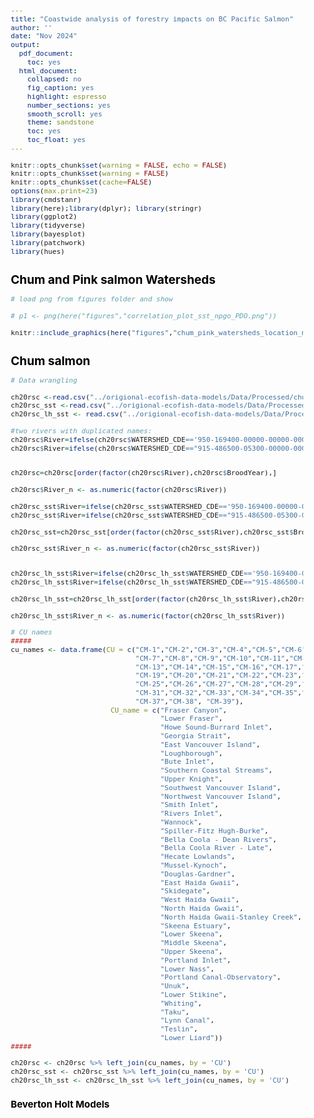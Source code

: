 ---
title: "Coastwide analysis of forestry impacts on BC Pacific Salmon"
author: ''
date: "Nov 2024"
output:
  pdf_document:
    toc: yes
  html_document:
    collapsed: no
    fig_caption: yes
    highlight: espresso
    number_sections: yes
    smooth_scroll: yes
    theme: sandstone
    toc: yes
    toc_float: yes
---

```{=html}
<style type="text/css">

body{ /* Normal  */
      font-size: 13px;
  }
td {  /* Table  */
  font-size: 13px;
}
h1.title {
  font-size: 24px;
  color: Black;
}
h1 { /* Header 1 */
  font-size: 19px;
  color: Black;
}
h2 { /* Header 2 */
    font-size: 15px;
  color: Black;
}
h3 { /* Header 3 */
    font-size: 15px;
  color: Black;
}
</style>
```

```{r setup, include=FALSE}
knitr::opts_chunk$set(warning = FALSE, echo = FALSE)
knitr::opts_chunk$set(warning = FALSE)
knitr::opts_chunk$set(cache=FALSE)
options(max.print=23)
library(cmdstanr)
library(here);library(dplyr); library(stringr)
library(ggplot2)
library(tidyverse)
library(bayesplot)
library(patchwork)
library(hues)
```


# Chum and Pink salmon Watersheds


```{r out.width = "100%", fig.align = "center"}

# load png from figures folder and show

# p1 <- png(here("figures","correlation_plot_sst_npgo_PDO.png"))

knitr::include_graphics(here("figures","chum_pink_watersheds_location_map.png"))
```

# Chum salmon

```{r}

# Data wrangling

ch20rsc <-read.csv("../origional-ecofish-data-models/Data/Processed/chum_SR_20_hat_yr_w_npgo.csv")
ch20rsc_sst <-read.csv("../origional-ecofish-data-models/Data/Processed/chum_SR_20_hat_yr_w_coord_w_SSTCOBE2.csv")
ch20rsc_lh_sst <- read.csv("../origional-ecofish-data-models/Data/Processed/chum_SR_20_hat_yr_w_lighthouse_temp.csv")

#two rivers with duplicated names:
ch20rsc$River=ifelse(ch20rsc$WATERSHED_CDE=='950-169400-00000-00000-0000-0000-000-000-000-000-000-000','SALMON RIVER 2',ch20rsc$River)
ch20rsc$River=ifelse(ch20rsc$WATERSHED_CDE=="915-486500-05300-00000-0000-0000-000-000-000-000-000-000",'LAGOON CREEK 2',ch20rsc$River)


ch20rsc=ch20rsc[order(factor(ch20rsc$River),ch20rsc$BroodYear),]

ch20rsc$River_n <- as.numeric(factor(ch20rsc$River))

ch20rsc_sst$River=ifelse(ch20rsc_sst$WATERSHED_CDE=='950-169400-00000-00000-0000-0000-000-000-000-000-000-000','SALMON RIVER 2',ch20rsc_sst$River)
ch20rsc_sst$River=ifelse(ch20rsc_sst$WATERSHED_CDE=="915-486500-05300-00000-0000-0000-000-000-000-000-000-000",'LAGOON CREEK 2',ch20rsc_sst$River)

ch20rsc_sst=ch20rsc_sst[order(factor(ch20rsc_sst$River),ch20rsc_sst$BroodYear),]

ch20rsc_sst$River_n <- as.numeric(factor(ch20rsc_sst$River))


ch20rsc_lh_sst$River=ifelse(ch20rsc_lh_sst$WATERSHED_CDE=='950-169400-00000-00000-0000-0000-000-000-000-000-000-000','SALMON RIVER 2',ch20rsc_lh_sst$River)
ch20rsc_lh_sst$River=ifelse(ch20rsc_lh_sst$WATERSHED_CDE=="915-486500-05300-00000-0000-0000-000-000-000-000-000-000",'LAGOON CREEK 2',ch20rsc_lh_sst$River)

ch20rsc_lh_sst=ch20rsc_lh_sst[order(factor(ch20rsc_lh_sst$River),ch20rsc_lh_sst$BroodYear),]

ch20rsc_lh_sst$River_n <- as.numeric(factor(ch20rsc_lh_sst$River))

# CU names
#####
cu_names <- data.frame(CU = c("CM-1","CM-2","CM-3","CM-4","CM-5","CM-6",
                              "CM-7","CM-8","CM-9","CM-10","CM-11","CM-12",
                              "CM-13","CM-14","CM-15","CM-16","CM-17","CM-18",
                              "CM-19","CM-20","CM-21","CM-22","CM-23","CM-24",
                              "CM-25","CM-26","CM-27","CM-28","CM-29","CM-30",
                              "CM-31","CM-32","CM-33","CM-34","CM-35","CM-36",
                              "CM-37","CM-38", "CM-39"),
                        CU_name = c("Fraser Canyon",
                                    "Lower Fraser",
                                    "Howe Sound-Burrard Inlet",
                                    "Georgia Strait",
                                    "East Vancouver Island",
                                    "Loughborough",
                                    "Bute Inlet",
                                    "Southern Coastal Streams",
                                    "Upper Knight",
                                    "Southwest Vancouver Island",
                                    "Northwest Vancouver Island",
                                    "Smith Inlet",
                                    "Rivers Inlet",
                                    "Wannock",
                                    "Spiller-Fitz Hugh-Burke",
                                    "Bella Coola - Dean Rivers",
                                    "Bella Coola River - Late",
                                    "Hecate Lowlands",
                                    "Mussel-Kynoch",
                                    "Douglas-Gardner",
                                    "East Haida Gwaii",
                                    "Skidegate",
                                    "West Haida Gwaii",
                                    "North Haida Gwaii",
                                    "North Haida Gwaii-Stanley Creek",
                                    "Skeena Estuary",
                                    "Lower Skeena",
                                    "Middle Skeena",
                                    "Upper Skeena",
                                    "Portland Inlet",
                                    "Lower Nass",
                                    "Portland Canal-Observatory",
                                    "Unuk",
                                    "Lower Stikine",
                                    "Whiting",
                                    "Taku",
                                    "Lynn Canal",
                                    "Teslin",
                                    "Lower Liard"))
#####

ch20rsc <- ch20rsc %>% left_join(cu_names, by = 'CU')
ch20rsc_sst <- ch20rsc_sst %>% left_join(cu_names, by = 'CU')
ch20rsc_lh_sst <- ch20rsc_lh_sst %>% left_join(cu_names, by = 'CU')


```

## Beverton Holt Models






